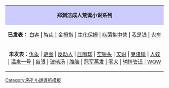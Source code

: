 {| style="margin:0 auto;" align=center width=80% class="toccolours"
|align=center style="background:#ccccff"| '''郑渊洁成人荒诞小说系列'''
|-
|align="center"| '''已发表：''' [[白客]] | [[智齿]] | [[金拇指]] | [[生化保姆]] | [[病菌集中营]] | [[我是钱]] | [[鬼车]] 
|-
|align="center"|'''未发表'''：[[仇象]] | [[谜图]] | [[反动人]] | [[压哨球]] | [[空镜头]] | [[天财]] | [[克隆镜]] | [[人蚊]] | [[温泉一号]] | [[盲眼]] | [[玻璃汤]] | [[腹脑]] | [[冠军蒸发]] | [[零犬]] | [[输情管道]] | [[WQW]]
|}
<noinclude>[[Category:系列小說導航模板]]</noinclude>